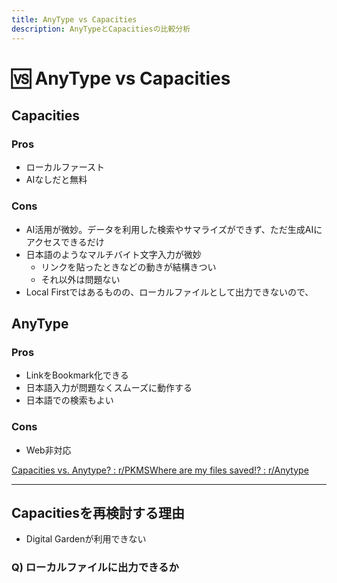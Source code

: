 ```yaml
---
title: AnyType vs Capacities
description: AnyTypeとCapacitiesの比較分析
---
```


# 🆚 AnyType vs Capacities

## Capacities

### Pros

* ローカルファースト
* AIなしだと無料

### Cons

* AI活用が微妙。データを利用した検索やサマライズができず、ただ生成AIにアクセスできるだけ
* 日本語のようなマルチバイト文字入力が微妙
  * リンクを貼ったときなどの動きが結構きつい
  * それ以外は問題ない
* Local Firstではあるものの、ローカルファイルとして出力できないので、

## AnyType

### Pros

* LinkをBookmark化できる
* 日本語入力が問題なくスムーズに動作する
* 日本語での検索もよい

### Cons

* Web非対応

[Capacities vs. Anytype? : r/PKMS](https://www.reddit.com/r/PKMS/comments/1faene7/capacities_vs_anytype/)[Where are my files saved!? : r/Anytype](https://www.reddit.com/r/Anytype/comments/15q7lp5/where_are_my_files_saved/)

***

## Capacitiesを再検討する理由

* Digital Gardenが利用できない

### Q) ローカルファイルに出力できるか
